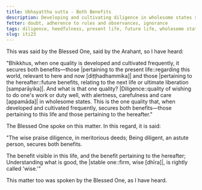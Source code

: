```yaml
---
title: Ubhayattha sutta - Both Benefits
description: Developing and cultivating diligence in wholesome states secures both benefits—those pertaining to the present life and those pertaining to the hereafter.
fetter: doubt, adherence to rules and observances, ignorance
tags: diligence, heedfulness, present life, future life, wholesome states, benefit, wise, ignorance, iti, iti1-27
slug: iti23
---
```


This was said by the Blessed One, said by the Arahant, so I have heard:

"Bhikkhus, when one quality is developed and cultivated frequently, it secures both benefits—those |pertaining to the present life::regarding this world, relevant to here and now [diṭṭhadhammika]| and those |pertaining to the hereafter::future benefits, relating to the next life or ultimate liberation [samparāyika]|. And what is that one quality? |Diligence::quality of wishing to do one's work or duty well, with alertness, carefulness and care [appamāda]| in wholesome states. This is the one quality that, when developed and cultivated frequently, secures both benefits—those pertaining to this life and those pertaining to the hereafter."

The Blessed One spoke on this matter. In this regard, it is said:

"The wise praise diligence,
in meritorious deeds;
Being diligent, an astute person,
secures both benefits.

The benefit visible in this life,
and the benefit pertaining to the hereafter;
Understanding what is good, the |stable one::firm, wise [dhīra]|,
is rightly called 'wise.'"

This matter too was spoken by the Blessed One, as I have heard.